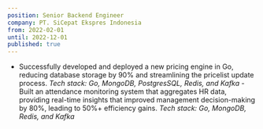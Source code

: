 ```yaml
---
position: Senior Backend Engineer
company: PT. SiCepat Ekspres Indonesia
from: 2022-02-01
until: 2022-12-01
published: true
---
```



- Successfully developed and deployed a new pricing engine in Go, reducing database storage by 90% and streamlining the pricelist update process.
*Tech stack: Go, MongoDB, PostgresSQL, Redis, and Kafka*
-Built an attendance monitoring system that aggregates HR data, providing real-time insights that improved management decision-making by 80%, leading to 50%+ efficiency gains.
*Tech stack: Go, MongoDB, Redis, and Kafka*
